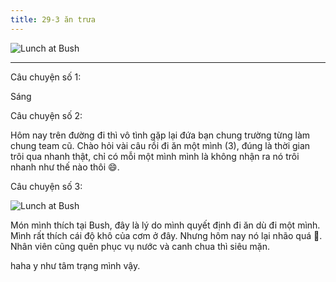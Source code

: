 ```yaml
---
title: 29-3 ăn trưa
---
```


![Lunch at Bush](img/IMG_1228_small.jpg)

<!--truncate-->

---

Câu chuyện số 1:

Sáng

Câu chuyện số 2:

Hôm nay trên đường đi thì vô tình gặp lại đứa bạn chung trường từng làm chung team cũ. Chào hỏi vài câu rồi đi ăn một mình (3), đúng là thời gian trôi qua nhanh thật, chỉ có mỗi một mình mình là không nhận ra nó trôi nhanh như thế nào thôi 😄.

Câu chuyện số 3:

![Lunch at Bush](img/IMG_1228.jpg)

Món mình thích tại Bush, đây là lý do mình quyết định đi ăn dù đi một mình. Mình rất thích cái độ khô của cơm ở đây. Nhưng hôm nay nó lại nhão quá 🫠. Nhân viên cũng quên phục vụ nước và canh chua thì siêu mặn.

haha y như tâm trạng mình vậy.
